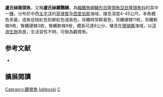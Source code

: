 {{Speciesbox
| name = 盧氏絲隆頭魚
| status = LC
| status_system = IUCN3.1
| genus = Cirrhilabrus
| species = lubbocki
| authority = Randall & Lubbock, 1980
| synonyms = 
}}

'''盧氏絲隆頭魚'''，又稱'''盧氏絲鰭鸚鯛'''，為[[輻鰭魚綱|輻鰭魚綱]][[鱸形目|鱸形目]][[隆頭魚亞目|隆頭魚亞目]][[隆頭魚科|隆頭魚科]]的其中一[[種|種]]，分布於中西[[太平洋|太平洋]]的[[菲律賓|菲律賓]]及[[西里伯斯|西里伯斯]]海域，棲息深度4-45公尺，本魚體色多變，成魚從桃紅色到鮮紅色或紫色，背鰭時常鮮黃色，背鰭硬棘11枚，背鰭軟條9枚，臀鰭硬棘3枚，臀鰭軟條9枚，體長可達8公分，棲息在[[珊瑚礁|珊瑚礁]]海域，以[[浮游生物|浮游生物]]為食，生活習性不明，可做為觀賞魚。

==参考文献==
*{{FishBase_species|genus=Cirrhilabrus|species=lubbocki|year=2013|month=7}}
== 擴展閱讀 ==
{{refbegin}}
{{wikispecies-inline|Cirrhilabrus lubbocki|盧氏絲隆頭魚}}
{{refend}}
{{Taxonbar|from=Q2132625}}

[[Category:觀賞魚|Category:觀賞魚]]
[[Category:絲隆頭魚屬|lubbocki]]
[[Category:1980年描述的魚類|C]]


{{鱸形目小作品}}